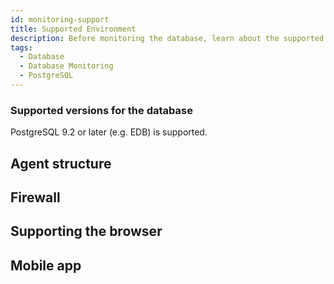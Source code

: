 ```yaml
---
id: monitoring-support
title: Supported Environment
description: Before monitoring the database, learn about the supported database types.
tags:
  - Database
  - Database Monitoring
  - PostgreSQL
---
```



<Desc name='PostgreSQL' />

### Supported versions for the database

PostgreSQL 9.2 or later (e.g. EDB) is supported.

## Agent structure


<Dbsupportenvagentconstruction />   

## Firewall


<Proxy /> 

## Supporting the browser


<Supportedbrowser />

## Mobile app


<Mobileapp />  
